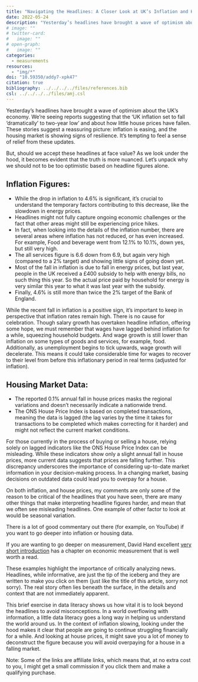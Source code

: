 ```yaml
---
title: "Navigating the Headlines: A Closer Look at UK’s Inflation and Housing Market"
date: 2022-05-24
description: "Yesterday’s headlines have brought a wave of optimism about the UK’s economy. We’re seeing reports suggesting that the ‘UK inflation set to fall ‘dramatically’ to 'a two-year low’ and about how little house prices have fallen."
# image: ""
# twitter-card:
#   image: ""
# open-graph:
#   image: ""
categories:
  - measurements
resources:
  - "img/*"
doi: "10.59350/addy7-xpk47"
citation: true
bibliography: ../../../../files/references.bib
csl: ../../../../files/amj.csl
---
```


Yesterday’s headlines have brought a wave of optimism about the UK’s economy. We’re seeing reports suggesting that the ‘UK inflation set to fall ‘dramatically’ to two-year low’ and about how little house prices have fallen. These stories suggest a reassuring picture: inflation is easing, and the housing market is showing signs of resilience. It’s tempting to feel a sense of relief from these updates.

But, should we accept these headlines at face value? As we look under the hood, it becomes evident that the truth is more nuanced. Let’s unpack why we should not to be too optimistic based on headline figures alone.

## Inflation Figures:

- While the drop in inflation to 4.6% is significant, it’s crucial to understand the temporary factors contributing to this decrease, like the slowdown in energy prices.
- Headlines might not fully capture ongoing economic challenges or the fact that other areas might still be experiencing price hikes.
- In fact, when looking into the details of the inflation number, there are several areas where inflation has not reduced, or has even increased. For example, Food and beverage went from 12.1% to 10.1%, down yes, but still very high.
- The all services figure is 6.6 down from 6.9, but again very high (compared to a 2% target) and showing little signs of going down yet.
- Most of the fall in inflation is due to fall in energy prices, but last year, people in the UK received a £400 subsidy to help with energy bills, no such thing this year. So the actual price paid by household for energy is very similar this year to what it was last year with the subsidy.
- Finally, 4.6% is still more than twice the 2% target of the Bank of England.

While the recent fall in inflation is a positive sign, it’s important to keep in perspective that inflation rates remain high. There is no cause for celebration. Though salary growth has overtaken headline inflation, offering some hope, we must remember that wages have lagged behind inflation for a while, squeezing household budgets. And wage growth is still lower than inflation on some types of goods and services, for example, food. Additionally, as unemployment begins to tick upwards, wage growth will decelerate. This means it could take considerable time for wages to recover to their level from before this inflationary period in real terms (adjusted for inflation).

## Housing Market Data:

- The reported 0.1% annual fall in house prices masks the regional variations and doesn’t necessarily indicate a nationwide trend.
- The ONS House Price Index is based on completed transactions, meaning the data is lagged (the lag varies by the time it takes for transactions to be completed which makes correcting for it harder) and might not reflect the current market conditions.

For those currently in the process of buying or selling a house, relying solely on lagged indicators like the ONS House Price Index can be misleading. While these indicators show only a slight annual fall in house prices, more current data suggests that prices are falling further. This discrepancy underscores the importance of considering up-to-date market information in your decision-making process. In a changing market, basing decisions on outdated data could lead you to overpay for a house.

On both inflation, and house prices, my comments are only some of the reason to be critical of the headlines that you have seen, there are many other things that make interpreting headline figures harder, and mean that we often see misleading headlines. One example of other factor to look at would be seasonal variation.

There is a lot of good commentary out there (for example, on YouTube) if you want to go deeper into inflation or housing data.

If you are wanting to go deeper on measurement, David Hand excellent [very short introduction](https://uk.bookshop.org/a/7155/9780198779568) has a chapter on economic measurement that is well worth a read.

These examples highlight the importance of critically analyzing news. Headlines, while informative, are just the tip of the iceberg and they are written to make you click on them (just like the title of this article, sorry not sorry). The real story often lies beneath the surface, in the details and context that are not immediately apparent.

This brief exercise in data literacy shows us how vital it is to look beyond the headlines to avoid misconceptions. In a world overflowing with information, a little data literacy goes a long way in helping us understand the world around us. In the context of inflation slowing, looking under the hood makes it clear that people are going to continue struggling financially for a while. And looking at house prices, it might save you a lot of money to deconstruct the figure because you will avoid overpaying for a house in a falling market.

Note: Some of the links are affiliate links, which means that, at no extra cost to you, I might get a small commission if you click them and make a qualifying purchase.